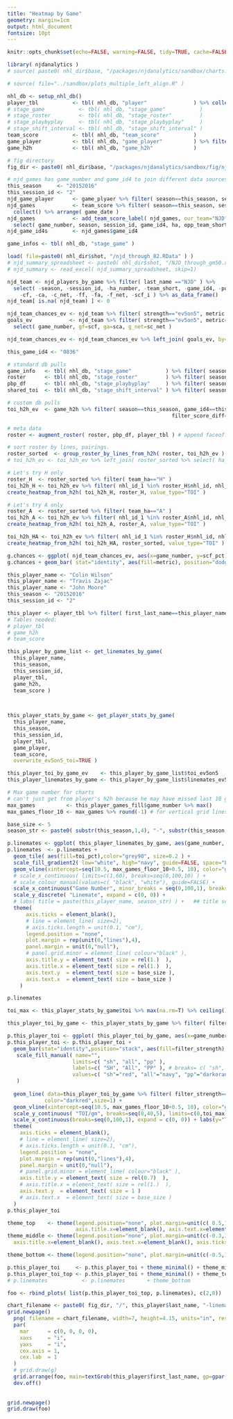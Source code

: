 ```yaml
---
title: "Heatmap by Game"
geometry: margin=1cm
output: html_document
fontsize: 10pt
---
```


```r

knitr::opts_chunk$set(echo=FALSE, warning=FALSE, tidy=TRUE, cache=FALSE, OutDec = ",")
```

```r
library( njdanalytics )
# source( paste0( nhl_dir$base, "/packages/njdanalytics/sandbox/charts.R" ) )

# source( file="../sandbox/plots_multiple_left_align.R" )

nhl_db <- setup_nhl_db()
player_tbl           <- tbl( nhl_db, "player"               ) %>% collect()
# stage_game           <- tbl( nhl_db, "stage_game"           )
# stage_roster         <- tbl( nhl_db, "stage_roster"         )
# stage_playbyplay     <- tbl( nhl_db, "stage_playbyplay"     )
# stage_shift_interval <- tbl( nhl_db, "stage_shift_interval" )
team_score           <- tbl( nhl_db, "team_score"           )
game_player          <- tbl( nhl_db, "game_player"          ) %>% filter( filter_score_diff=="all", filter_period=="all")
game_h2h             <- tbl( nhl_db, "game_h2h"             )

# fig directory
fig_dir <- paste0( nhl_dir$base, "/packages/njdanalytics/sandbox/fig/njd2016" )

# njd_games has game_number and game_id4 to join different data sources
this_season     <- "20152016"
this_session_id <- "2"
njd_game_player      <- game_plyaer %>% filter( season==this_season, session_id==this_session_id, team_short=="NJD" )
njd_games            <- team_score %>% filter( season==this_season, session_id==this_session_id, team_short=="NJD" ) %>%
  collect() %>% arrange( game_date )
njd_games            <- add_team_score_label( njd_games, our_team="NJD" ) %>%
  select( game_number, season, session_id, game_id4, ha, opp_team_short, game_label )
njd_game_id4s        <- njd_games$game_id4

game_infos <- tbl( nhl_db, "stage_game" ) 

```

```r
load( file=paste0( nhl_dir$shot, "/njd_through_82.RData" ) )
# njd_summary_spreadsheet <- paste0( nhl_dir$shot, "/NJD_through_gm50.xlsx" )
# njd_summary <- read_excel( njd_summary_spreadsheet, skip=1)

njd_team <- njd_players_by_game %>% filter( last_name =="NJD" ) %>% 
  select( -season, -session_id, -ha_number, -team_short, -game_id4, -position_fd, -number, -last_name, -nhl_id, 
    -cf, -ca, -c_net, -ff, -fa, -f_net, -scf_i ) %>% as_data_frame()
njd_team[ is.na( njd_team) ] <- 0

njd_team_chances_ev <- njd_team %>% filter( strength=="ev5on5", metric %in% c( "green", "blue", "goal" ))
goals_ev            <- njd_team %>% filter( strength=="ev5on5", metric=="goal" ) %>% 
  select( game_number, gf=scf, ga=sca, g_net=sc_net )

njd_team_chances_ev <- njd_team_chances_ev %>% left_join( goals_ev, by=c("game_number" ) )
```

```r

this_game_id4 <- "0836"

# standard db pulls
game_info   <- tbl( nhl_db, "stage_game"           ) %>% filter( season==this_season, game_id4==this_game_id4 ) %>% collect()
roster      <- tbl( nhl_db, "stage_roster"         ) %>% filter( season==this_season, game_id4==this_game_id4 ) %>% collect()
pbp_df      <- tbl( nhl_db, "stage_playbyplay"     ) %>% filter( season==this_season, game_id4==this_game_id4 ) %>% collect()
shared_toi  <- tbl( nhl_db, "stage_shift_interval" ) %>% filter( season==this_season, game_id4==this_game_id4 ) %>% collect()

# custom db pulls
toi_h2h_ev  <- game_h2h %>% filter( season==this_season, game_id4==this_game_id4,
                                                     filter_score_diff=="all", filter_strength=="ev5on5") %>% collect()

# meta data
roster <- augment_roster( roster, pbp_df, player_tbl ) # append faceoff count and L/R shot

# sort roster by lines, pairings.
roster_sorted  <- group_roster_by_lines_from_h2h( roster, toi_h2h_ev )
# toi_h2h_ev <- toi_h2h_ev %>% left_join( roster_sorted %>% select( ha_number_1=ha_number))

# Let's try H only
roster_H  <- roster_sorted %>% filter( team_ha=="H" )
toi_h2h_H <- toi_h2h_ev %>% filter( nhl_id_1 %in% roster_H$nhl_id, nhl_id_2 %in% roster_H$nhl_id )
create_heatmap_from_h2h( toi_h2h_H, roster_H, value_type="TOI" )

# Let's try A only
roster_A  <- roster_sorted %>% filter( team_ha=="A" )
toi_h2h_A <- toi_h2h_ev %>% filter( nhl_id_1 %in% roster_A$nhl_id, nhl_id_2 %in% roster_A$nhl_id )
create_heatmap_from_h2h( toi_h2h_A, roster_A, value_type="TOI" )

toi_h2h_HA <- toi_h2h_ev %>% filter( nhl_id_1 %in% roster_H$nhl_id, nhl_id_2 %in% roster_A$nhl_id )
create_heatmap_from_h2h( toi_h2h_HA, roster_sorted, value_type="TOI" )

```



```r
g.chances <- ggplot( njd_team_chances_ev, aes(x=game_number, y=scf_pct) )
g.chances + geom_bar( stat="identity", aes(fill=metric), position="dodge") + stat_smooth(aes(fill=metric, color=metric),se=F)

```

```r
this_player_name <- "Colin Wilson"
this_player_name <- "Travis Zajac"
this_player_name <- "John Moore"
this_season <- "20152016"
this_session_id <- "2"

this_player <- player_tbl %>% filter( first_last_name==this_player_name )
# Tables needed:
# player_tbl
# game_h2h
# team_score

this_player_by_game_list <- get_linemates_by_game( 
  this_player_name,
  this_season,
  this_session_id,
  player_tbl,
  game_h2h,
  team_score )

  

this_player_stats_by_game <- get_player_stats_by_game( 
  this_player_name,
  this_season,
  this_session_id,
  player_tbl,
  game_player,
  team_score,
  overwrite_ev5on5_toi=TRUE )

this_player_toi_by_game_ev    <- this_player_by_game_list$toi_ev5on5
this_player_linemates_by_game <- this_player_by_game_list$linemates_ev5on5
```

```r
# Max game number for charts
# can't just get from player's h2h because he may have missed last 10 games and we want to show that
max_games          <- this_player_games_fill$game_number %>% max()
max_games_floor_10 <- max_games %>% round(-1) # for vertical grid lines

base_size <- 5
season_str <- paste0( substr(this_season,1,4), "-", substr(this_season,5,8) )
```

```r
p.linemates <- ggplot( this_player_linemates_by_game, aes(game_number, num_last_name_2_label))
p.linemates  <- p.linemates + 
  geom_tile( aes(fill=toi_pct),color="grey90", size=0.2 ) +
  scale_fill_gradient2( low="white", high="navy", guide=FALSE, space="Lab" ) +
  geom_vline(xintercept=seq(10.5, max_games_floor_10+0.5, 10), color="grey20", size=0.2 ) +
  # scale_x_continuous( limits=c(1,60), breaks=seq(0,100,10) ) + 
  # scale_colour_manual(values=c( "black", "white"), guide=FALSE) +
  scale_x_continuous("Game Number", minor_breaks = seq(0,100,1), breaks=seq(0,100,5), expand = c(0, 0)) + 
  scale_y_discrete( "Linemate", expand = c(0, 0)) +
  # labs( title = paste(this_player_name, season_str) ) +   ## title screws up all the spacing...
  theme(
      axis.ticks = element_blank(),
      # line = element_line( size=2),
      # axis.ticks.length = unit(0.1, "cm"),
      legend.position = "none",
      plot.margin = rep(unit(0,"lines"),4),
      panel.margin = unit(0,"null"),
      # panel.grid.minor = element_line( colour="black" ),
      axis.title.y = element_text( size = rel(1.)  ),
      axis.title.x = element_text( size = rel(1.)  ),
      axis.text.y  = element_text( size = base_size ),
      axis.text.x  = element_text( size = base_size )
    ) 

p.linemates

```

```r
toi_max <- this_player_stats_by_game$toi %>% max(na.rm=T) %>% ceiling()

this_player_toi_by_game <- this_player_stats_by_game %>% filter( filter_strength != "ev5on5" | is.na(filter_strength) )

p.this_player_toi <- ggplot( this_player_toi_by_game, aes(x=game_number,y=toi) )
p.this_player_toi <- p.this_player_toi + 
  geom_bar(stat="identity",position="stack", aes(fill=filter_strength), alpha=0.8 ) +
   scale_fill_manual( name="", 
                     limits=c( "sh", "all", "pp" ),
                     labels=c( "SH", "All", "PP" ), # breaks= c( "sh", "ev5on5", "pp"),
                     values=c( "sh"="red", "all"="navy", "pp"="darkorange" )
   )
     
  geom_line( data=this_player_toi_by_game %>% filter( filter_strength=="all"| is.na(filter_strength) ), 
            color="darkred",size=1) +
  geom_vline(xintercept=seq(10.5, max_games_floor_10+0.5, 10), color="grey20", size=0.2 ) +
  scale_y_continuous( "TOI/gm", breaks=seq(0,40,5), limits=c(0,toi_max) ) +
  scale_x_continuous(breaks=seq(0,100,1), expand = c(0, 0)) + labs(y="TOI/Gm") +
  theme(
    axis.ticks = element_blank(),
    # line = element_line( size=2),
    # axis.ticks.length = unit(0.1, "cm"),
    legend.position = "none",
    plot.margin = rep(unit(0,"lines"),4),
    panel.margin = unit(0,"null"),
    # panel.grid.minor = element_line( colour="black" ),
    axis.title.y = element_text( size = rel(0.7)  ),
    # axis.title.x = element_text( size = rel(1.)  ),
    axis.text.y  = element_text( size = 1 )
    # axis.text.x  = element_text( size = base_size )
  ) 
p.this_player_toi
```

```r
theme_top    <- theme(legend.position="none", plot.margin=unit(c( 0.5,1,-0.1,1), "cm"),
                      axis.title.x=element_blank(), axis.text.x=element_blank(), axis.ticks.x=element_blank() )
theme_middle <- theme(legend.position="none", plot.margin=unit(c(-0.3,1,-0.1,1), "cm"),
  axis.title.x=element_blank(), axis.text.x=element_blank(), axis.ticks.x=element_blank() )

theme_bottom <- theme(legend.position="none", plot.margin=unit(c(-0.5,1,1,1), "cm"))

p.this_player_toi     <- p.this_player_toi + theme_minimal() + theme_middle
p.this_player_toi_top <- p.this_player_toi + theme_minimal() + theme_top
# p.linemates           <- p.linemates       + theme_bottom

```


```r
foo <- rbind_plots( list(p.this_player_toi_top, p.linemates), c(2,8))

chart_filename <- paste0( fig_dir, "/", this_player$last_name, "-linemates.png" )
grid.newpage()
  png( filename = chart_filename, width=7, height=4.15, units="in", res=1200,pointsize=1 )
  par(
    mar      = c(0, 0, 0, 0),
    xaxs     = "i",
    yaxs     = "i",
    cex.axis = 1,
    cex.lab  = 1
  )
  # grid.draw(g)
  grid.arrange(foo, main=textGrob(this_player$first_last_name, gp=gpar(fontsize=base_size+1), vjust=2.5), clip=TRUE )
  dev.off()
  
  
grid.newpage()
grid.draw(foo)
```

